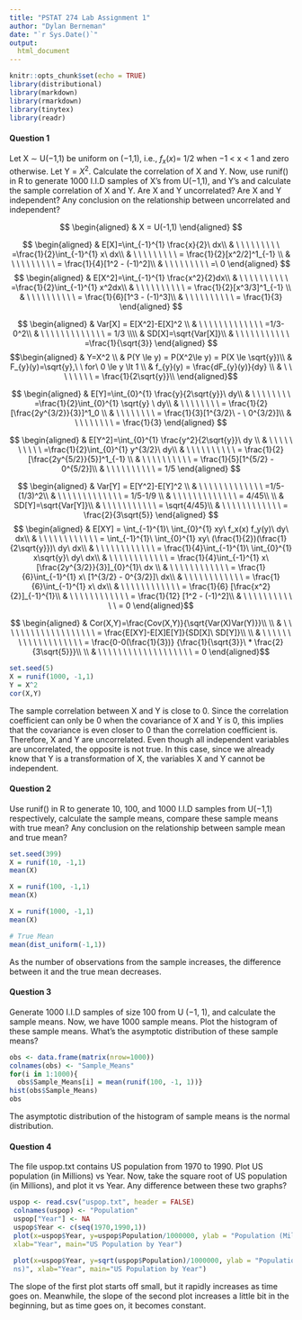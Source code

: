 ```yaml
---
title: "PSTAT 274 Lab Assignment 1"
author: "Dylan Berneman"
date: "`r Sys.Date()`"
output:
  html_document
---
```


```r
knitr::opts_chunk$set(echo = TRUE)
library(distributional)
library(markdown)
library(rmarkdown)
library(tinytex)
library(readr)
```

#### Question 1
Let X ∼ U(−1,1) be uniform on (−1,1), i.e., $f_{x}(x)$= 1/2 when −1 \< x \< 1 and zero otherwise. Let Y = $X^2$. Calculate the correlation of X and Y. Now, use runif() in R to generate 1000 I.I.D samples of X's from U(−1,1), and Y's and calculate the sample correlation of X and Y. Are X and Y uncorrelated? Are X and Y independent? Any conclusion on the relationship between uncorrelated and independent?


$$ 
\begin{aligned} 
& X = U(-1,1)
\end{aligned}
$$

$$
\begin{aligned}
& E[X]=\int_{-1}^{1} \frac{x}{2}\ dx\\ 
& \ \ \ \ \ \ \ \ \ =\frac{1}{2}\int_{-1}^{1} x\ dx\\ 
& \ \ \ \ \ \ \ \ \ = \frac{1}{2}[x^2/2]^1_{-1} \\
& \ \ \ \ \ \ \ \ \ = \frac{1}{4}[1^2 - (-1)^2]\\
& \ \ \ \ \ \ \ \ \ =\ 0
\end{aligned}
$$ $$
\begin{aligned}
& E[X^2]=\int_{-1}^{1} \frac{x^2}{2}dx\\ 
& \ \ \ \ \ \ \ \ \ \ =\frac{1}{2}\int_{-1}^{1} x^2dx\\ 
& \ \ \ \ \ \ \ \ \ \ = \frac{1}{2}[x^3/3]^1_{-1} \\
& \ \ \ \ \ \ \ \ \ \ = \frac{1}{6}[1^3 - (-1)^3]\\
& \ \ \ \ \ \ \ \ \ \ = \frac{1}{3}
\end{aligned}
$$

$$
\begin{aligned}
& Var[X] = E[X^2]-E[X]^2 \\
& \ \ \ \ \ \ \ \ \ \ \ \ \ =1/3-0^2\\
& \ \ \ \ \ \ \ \ \ \ \ \ \ = 1/3 \\\\
& SD[X]=\sqrt{Var[X]}\\
& \ \ \ \ \ \ \ \ \ \ \ =\frac{1}{\sqrt{3}}
\end{aligned}
$$ $$\begin{aligned}
& Y=X^2 \\
& P(Y \le y) = P(X^2\le y) = P(X \le \sqrt{y})\\
& F_{y}(y)=\sqrt{y},\ \  for\ 0 \le y \lt 1 \\
& f_{y}(y) = \frac{dF_{y}(y)}{dy} \\
& \ \ \ \ \ \ \ \ = \frac{1}{2\sqrt{y}}\\
\end{aligned}$$

$$
\begin{aligned}
& E[Y]=\int_{0}^{1} \frac{y}{2\sqrt{y}}\ dy\\ 
& \ \ \ \ \ \ \ \ =\frac{1}{2}\int_{0}^{1} \sqrt{y} \ dy\\ 
& \ \ \ \ \ \ \ \ = \frac{1}{2} [\frac{2y^{3/2}}{3}]^1_0 \\
& \ \ \ \ \ \ \ \ = \frac{1}{3}[1^{3/2}\ - \ 0^{3/2}]\\
& \ \ \ \ \ \ \ \ = \frac{1}{3}
\end{aligned}
$$

$$
\begin{aligned}
& E[Y^2]=\int_{0}^{1} \frac{y^2}{2\sqrt{y}}\ dy \\ 
& \ \ \ \ \ \ \ \ \ \ =\frac{1}{2}\int_{0}^{1} y^{3/2}\ dy\\ 
& \ \ \ \ \ \ \ \ \ \ = \frac{1}{2}[\frac{2y^{5/2}}{5}]^1_{-1} \\
& \ \ \ \ \ \ \ \ \ \ = \frac{1}{5}[1^{5/2} - 0^{5/2}]\\
& \ \ \ \ \ \ \ \ \ \ = 1/5
\end{aligned}
$$

$$
\begin{aligned}
& Var[Y] = E[Y^2]-E[Y]^2 \\ 
& \ \ \ \ \ \ \ \ \ \ \ \ \ =1/5-(1/3)^2\\ 
& \ \ \ \ \ \ \ \ \ \ \ \ \ = 1/5-1/9 \\ 
& \ \ \ \ \ \ \ \ \ \ \ \ \ = 4/45\\ \\
& SD[Y]=\sqrt{Var[Y]}\\ 
& \ \ \ \ \ \ \ \ \ \ \ = \sqrt{4/45}\\
& \ \ \ \ \ \ \ \ \ \ \ \ = \frac{2}{3\sqrt{5}}
\end{aligned}
$$ $$ \begin{aligned}
& E[XY] = \int_{-1}^{1}\ \int_{0}^{1} xy\ f_x(x) f_y(y)\ dy\ dx\\ 
& \ \ \ \ \ \ \ \ \ \ \ \ = \int_{-1}^{1}\ \int_{0}^{1} xy\ 
(\frac{1}{2})(\frac{1}{2\sqrt{y}})\ dy\ dx\\ 
& \ \ \ \ \ \ \ \ \ \ \ \ = \frac{1}{4}\int_{-1}^{1}\ \int_{0}^{1} x\sqrt{y}\ dy\ dx\\ 
& \ \ \ \ \ \ \ \ \ \ \ \ = \frac{1}{4}\int_{-1}^{1} x\ [\frac{2y^{3/2}}{3}]_{0}^{1}\ dx  \\
& \ \ \ \ \ \ \ \ \ \ \ \ = \frac{1}{6}\int_{-1}^{1} x\ [1^{3/2} - 0^{3/2}]\ dx\\ 
& \ \ \ \ \ \ \ \ \ \ \ \ = \frac{1}{6}\int_{-1}^{1} x\ dx\\ 
& \ \ \ \ \ \ \ \ \ \ \ \ = \frac{1}{6} [\frac{x^2}{2}]_{-1}^{1}\\ 
& \ \ \ \ \ \ \ \ \ \ \ \ = \frac{1}{12} [1^2 - (-1)^2]\\ 
& \ \ \ \ \ \ \ \ \ \ \ \ = 0
\end{aligned}$$

$$ \begin{aligned}
& Cor(X,Y)=\frac{Cov(X,Y)}{\sqrt{Var(X)Var(Y)}}\\ \\
& \ \ \ \ \ \ \ \ \ \ \ \ \ \ \ \ \ \ \ = \frac{E[XY]-E[X]E[Y]}{SD[X]\ SD[Y]}\\ \\
& \ \ \ \ \ \ \ \ \ \ \ \ \ \ \ \ \ \ \ = \frac{0-0(\frac{1}{3})}
{\frac{1}{\sqrt{3}}\ * \frac{2}{3\sqrt{5}}}\\ \\
& \ \ \ \ \ \ \ \ \ \ \ \ \ \ \ \ \ \ \ = 0
\end{aligned}$$

```r
set.seed(5)
X = runif(1000, -1,1)
Y = X^2
cor(X,Y)

```

The sample correlation between X and Y is close to 0. Since the correlation coefficient can only be 0 when the covariance of X and Y is 0, this implies that the covariance is even closer to 0 than the correlation coefficient is. Therefore, X and Y are uncorrelated. Even though all independent variables are uncorrelated, the opposite is not true. In this case, since we already know that Y is a transformation of X, the variables X and Y cannot be independent.

#### Question 2

Use runif() in R to generate 10, 100, and 1000 I.I.D samples from U(−1,1) respectively, calculate the sample means, compare these sample means with true mean? Any conclusion on the relationship between sample mean and true mean?

```r
set.seed(399)
X = runif(10, -1,1)
mean(X)

X = runif(100, -1,1)
mean(X)

X = runif(1000, -1,1)
mean(X)
```

```r
# True Mean
mean(dist_uniform(-1,1))
```

As the number of observations from the sample increases, the difference between it and the true mean decreases.

#### Question 3

Generate 1000 I.I.D samples of size 100 from U (−1, 1), and calculate the sample means. Now, we have 1000 sample means. Plot the histogram of these sample means. What's the asymptotic distribution of these sample means?

```r
obs <- data.frame(matrix(nrow=1000))
colnames(obs) <- "Sample_Means"
for(i in 1:1000){
  obs$Sample_Means[i] = mean(runif(100, -1, 1))}
hist(obs$Sample_Means)
obs
```

The asymptotic distribution of the histogram of sample means is the normal distribution.

#### Question 4

The file uspop.txt contains US population from 1970 to 1990. Plot US population (in Millions) vs Year. Now, take the square root of US population (in Millions), and plot it vs Year. Any difference between these two graphs?

```r
uspop <- read.csv("uspop.txt", header = FALSE)
 colnames(uspop) <- "Population"
 uspop["Year"] <- NA
 uspop$Year <- c(seq(1970,1990,1))
 plot(x=uspop$Year, y=uspop$Population/1000000, ylab = "Population (Millions)",
 xlab="Year", main="US Population by Year")
 
 plot(x=uspop$Year, y=sqrt(uspop$Population)/1000000, ylab = "Population (Millio
 ns)", xlab="Year", main="US Population by Year")
```

The slope of the first plot starts off small, but it rapidly increases as time goes on. Meanwhile, the slope of the second plot increases a little bit in the beginning, but as time goes on, it becomes constant.
